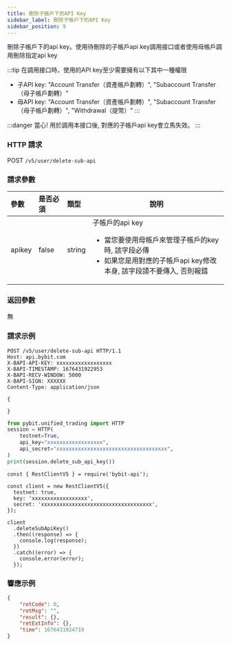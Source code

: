 ```yaml
---
title: 刪除子帳戶下的API Key
sidebar_label: 刪除子帳戶下的API Key
sidebar_position: 9
---
```


刪除子帳戶下的api key。使用待刪除的子帳戶api key調用接口或者使用母帳戶調用刪除指定api key

:::tip
在調用接口時，使用的API key至少需要擁有以下其中一種權限
* 子API key: "Account Transfer（資產帳戶劃轉）", "Subaccount Transfer（母子帳戶劃轉）"
* 母API key: "Account Transfer（資產帳戶劃轉）", "Subaccount Transfer（母子帳戶劃轉）", "Withdrawal（提幣）"
:::

:::danger
當心! 用於調用本接口後, 對應的子帳戶api key會立馬失效。
:::

### HTTP 請求
POST `/v5/user/delete-sub-api`

### 請求參數
| 參數 | 是否必須 | 類型 | 說明|
|:----- |:-------|:-----|------ |
|apikey |false |string |子帳戶的api key <ul><li>當您要使用母帳戶來管理子帳戶的key時, 該字段必傳</li><li>如果您是用對應的子帳戶api key修改本身, 該字段請不要傳入, 否則報錯</li></ul> |

### 返回參數
無


### 請求示例

<Tabs groupId="programming-languages">
<TabItem value="http" label="HTTP">

```http
POST /v5/user/delete-sub-api HTTP/1.1
Host: api.bybit.com
X-BAPI-API-KEY: xxxxxxxxxxxxxxxxxx
X-BAPI-TIMESTAMP: 1676431922953
X-BAPI-RECV-WINDOW: 5000
X-BAPI-SIGN: XXXXXX
Content-Type: application/json

{

}
```

</TabItem>
<TabItem value="python" label="Python">

```python
from pybit.unified_trading import HTTP
session = HTTP(
    testnet=True,
    api_key="xxxxxxxxxxxxxxxxxx",
    api_secret="xxxxxxxxxxxxxxxxxxxxxxxxxxxxxxxxxxxx",
)
print(session.delete_sub_api_key())
```

</TabItem>

<TabItem value="Node" label="Node.js">

```n4js
const { RestClientV5 } = require('bybit-api');

const client = new RestClientV5({
  testnet: true,
  key: 'xxxxxxxxxxxxxxxxxx',
  secret: 'xxxxxxxxxxxxxxxxxxxxxxxxxxxxxxxxxxxx',
});

client
  .deleteSubApiKey()
  .then((response) => {
    console.log(response);
  })
  .catch((error) => {
    console.error(error);
  });
```

</TabItem>
</Tabs>

### 響應示例

```json
{
    "retCode": 0,
    "retMsg": "",
    "result": {},
    "retExtInfo": {},
    "time": 1676431924719
}
```
